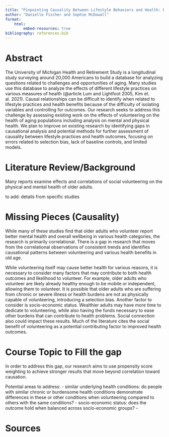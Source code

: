 ```yaml
---
title: "Pinpointing Causality Between Lifestyle Behaviors and Health: Benefits of Volunteering in Old Age"
author: "Danielle Fischer and Sophie McDowall"
format:
    html:
        embed-resources: true
bibliography: references.bib
---
```



# Abstract

The University of Michigan Health and Retirement Study is a longitudinal study surveying around 20,000 Americans to build a database for analyzing questions related to challenges and opportunities of aging. Many studies use this database to analyze the effects of different lifestyle practices on various measures of health (@article Lum and Lightfoot 2005, Kim et. al. 2021). Causal relationships can be difficult to identify when related to lifestyle practices and health benefits because of the difficulty of isolating variables and controlling for outcomes. Our research seeks to address this challenge by assessing existing work on the effects of volunteering on the health of aging populations including analysis on mental and physical health. We plan to improve on existing research by identifying gaps in causational analysis and potential methods for further assessment of causality between lifestyle practices and health outcomes, focusing on errors related to selection bias, lack of baseline controls, and limited models. 

# Literature Review/Background

Many reports examine effects and correlations of social volunteering on the physical and mental health of older adults. 

to add: details from specific studies


# Missing Pieces (Causality)

While many of these studies find that older adults who volunteer report better mental health and overall wellbeing in various health categories, the research is primarily correlational. There is a gap in research that moves from the correlational observations of consistent trends and identifies causational patterns between volunteering and various health benefits in old age. 

While volunteering itself may cause better health for various reasons, it is necessary to consider many factors that may contribute to both health outcomes and likelihood to volunteer. For example, older adults who volunteer are likely already healthy enough to be mobile or independent, allowing them to volunteer. It is possible that older adults who are suffering from chronic or severe illness or health burdens are not as physically capable of volunteering, introducing a selection bias. Another factor to consider is socio-economic status. Wealthier adults may have more time to dedicate to volunteering, while also having the funds necessary to ease other burdens that can contribute to health problems. Social connection also could impact these results. Much of the literature cites the social benefit of volunteering as a potential contributing factor to improved health outcomes. 

# Course Topic to Fill the gap

In order to address this gap, our research aims to use propensity score weighting to achieve stronger results that move beyond correlation toward causation. 

Potential areas to address: 
- similar underlying health conditions: do people with similar chronic or burdensome health conditions demonstrate differences in these or other conditions when volunteering compared to others with the same conditions?
- socio-economic status: does the outcome hold when balanced across socio-economic groups?
- 


# Sources